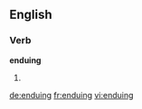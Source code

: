 ==English==

===Verb===
'''enduing'''

# {{present participle of|[[endue]]}}

[[de:enduing]]
[[fr:enduing]]
[[vi:enduing]]